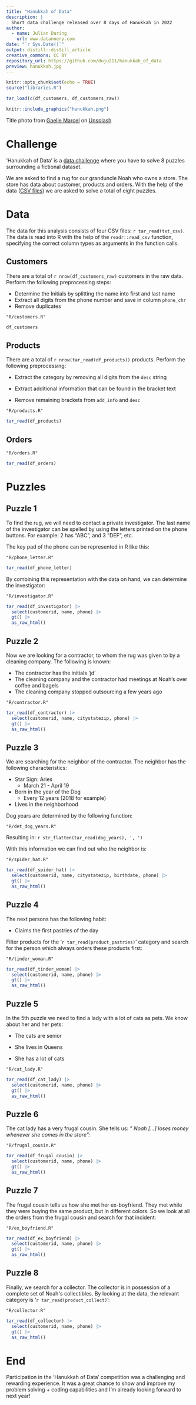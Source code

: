 ```yaml
---
title: "Hanukkah of Data"
description: |
  Short data challenge released over 8 days of Hanukkah in 2022
author:
  - name: Julian During 
    url: www.datannery.com
date: "`r Sys.Date()`"
output: distill::distill_article
creative_commons: CC BY
repository_url: https://github.com/duju211/hanukkah_of_data
preview: hanukkah.jpg
---
```


```r
knitr::opts_chunk$set(echo = TRUE)
source("libraries.R")

tar_load(c(df_customers, df_customers_raw))
```

```r
knitr::include_graphics("hanukkah.png")
```

Title photo from <a href="https://unsplash.com/@gaellemarcel?utm_source=unsplash&utm_medium=referral&utm_content=creditCopyText">Gaelle Marcel</a> on <a href="https://unsplash.com/de/fotos/wkn_KHBExcE?utm_source=unsplash&utm_medium=referral&utm_content=creditCopyText">Unsplash</a>
  

# Challenge

'Hanukkah of Data' is a [data
challenge](https://hanukkah.bluebird.sh/about/) where you have to solve
8 puzzles surrounding a fictional dataset.

We are asked to find a rug for our granduncle Noah who owns a store. The
store has data about customer, products and orders. With the help of the
data ([CSV
files](https://github.com/duju211/hanukkah_of_data/tree/master/csv)) we
are asked to solve a total of eight puzzles.

# Data

The data for this analysis consists of four CSV files:
`r tar_read(txt_csv)`. The data is read into R with the help of the
`readr::read_csv` function, specifying the correct column types as
arguments in the function calls.

## Customers

There are a total of `r nrow(df_customers_raw)` customers in the raw
data. Perform the following preprocessing steps:

-   Determine the Initials by splitting the name into first and last
    name
-   Extract all digits from the phone number and save in column
    `phone_chr`
-   Remove duplicates

```embed
"R/customers.R"
```

```r
df_customers
```

## Products

There are a total of `r nrow(tar_read(df_products))` products. Perform
the following preprocessing:

-   Extract the category by removing all digits from the `desc` string

-   Extract additional information that can be found in the bracket text

-   Remove remaining brackets from `add_info` and `desc`

```embed
"R/products.R"
```

```r
tar_read(df_products)
```

## Orders

```embed
"R/orders.R"
```

```r
tar_read(df_orders)
```

# Puzzles

## Puzzle 1

To find the rug, we will need to contact a private investigator. The
last name of the investigator can be spelled by using the letters
printed on the phone buttons. For example: 2 has "ABC", and 3 "DEF",
etc.

The key pad of the phone can be represented in R like this:

```embed
"R/phone_letter.R"
```

```r
tar_read(df_phone_letter)
```

By combining this representation with the data on hand, we can determine
the investigator:

```embed
"R/investigator.R"
```

```r
tar_read(df_investigator) |>
  select(customerid, name, phone) |>
  gt() |>
  as_raw_html()
```

## Puzzle 2

Now we are looking for a contractor, to whom the rug was given to by a
cleaning company. The following is known:

-   The contractor has the initials 'jd'
-   The cleaning company and the contractor had meetings at Noah's over
    coffee and bagels
-   The cleaning company stopped outsourcing a few years ago

```embed
"R/contractor.R"
```

```r
tar_read(df_contractor) |>
  select(customerid, name, citystatezip, phone) |>
  gt() |>
  as_raw_html()
```

## Puzzle 3

We are searching for the neighbor of the contractor. The neighbor has
the following characteristics:

-   Star Sign: Aries
    -   March 21 - April 19
-   Born in the year of the Dog
    -   Every 12 years (2018 for example)
-   Lives in the neighborhood

Dog years are determined by the following function:

```embed
"R/det_dog_years.R"
```

Resulting in: `r str_flatten(tar_read(dog_years), ', ')`

With this information we can find out who the neighbor is:

```embed
"R/spider_hat.R"
```

```r
tar_read(df_spider_hat) |>
  select(customerid, name, citystatezip, birthdate, phone) |>
  gt() |>
  as_raw_html()
```

## Puzzle 4

The next persons has the following habit:

-   Claims the first pastries of the day

Filter products for the '`r tar_read(product_pastries)`' category and
search for the person which always orders these products first:

```embed
"R/tinder_woman.R"
```

```r
tar_read(df_tinder_woman) |>
  select(customerid, name, phone) |>
  gt() |>
  as_raw_html()
```

## Puzzle 5

In the 5th puzzle we need to find a lady with a lot of cats as pets. We
know about her and her pets:

-   The cats are senior

-   She lives in Queens

-   She has a lot of cats

```embed
"R/cat_lady.R"
```

```r
tar_read(df_cat_lady) |>
  select(customerid, name, phone) |>
  gt() |>
  as_raw_html()
```

## Puzzle 6

The cat lady has a very frugal cousin. She tells us: *"
Noah [...] loses money whenever she comes in the store":*

```embed
"R/frugal_cousin.R"
```

```r
tar_read(df_frugal_cousin) |>
  select(customerid, name, phone) |>
  gt() |>
  as_raw_html()
```

## Puzzle 7

The frugal cousin tells us how she met her ex-boyfriend.
They met while they were buying the same product, but in different
colors. So we look at all the orders from the frugal cousin and search
for that incident:

```embed
"R/ex_boyfriend.R"
```

```r
tar_read(df_ex_boyfriend) |>
  select(customerid, name, phone) |>
  gt() |>
  as_raw_html()
```

## Puzzle 8

Finally, we search for a collector. The collector is in possession of a
complete set of
Noah\'s collectibles. By looking at the data, the relevant category is
'`r tar_read(product_collect)`':

```embed
"R/collector.R"
```

```r
tar_read(df_collector) |>
  select(customerid, name, phone) |>
  gt() |>
  as_raw_html()
```

# End

Participation in the 'Hanukkah of Data' competition was a challenging
and rewarding experience. It was a great chance to show and improve my
problem solving + coding capabilities and I'm already looking forward to
next year!

